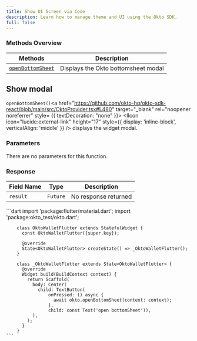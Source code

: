 ```yaml
---
title: Show UI Screen via Code
description: Learn how to manage theme and UI using the Okto SDK.
full: false
---
```




### Methods Overview

| Methods                            | Description                                          |                 
|------------------------------------|------------------------------------------------------|
| [`openBottomSheet`](#show-modal)   | Displays the Okto bottomsheet modal                  |

<div className="method-box">

## Show modal

`openBottomSheet()`<a href="https://github.com/okto-hq/okto-sdk-react/blob/main/src/OktoProvider.tsx#L480" target="_blank" rel="noopener noreferrer" style= {{ textDecoration: "none" }}> <IIcon icon="lucide:external-link" height="17" style={{ display: 'inline-block', verticalAlign: 'middle' }} /></a> displays the widget modal.

### Parameters

There are no parameters for this function.

### Response

<Callout title="Success Response">

| Field Name | Type                  | Description                                 | 
|------------|-----------------------|---------------------------------------------|
| `result`   | `Future`              | No response returned             | 

</Callout>

<Accordions>
<Accordion title="Example">
<Tabs items={['Dart']}>
  <Tab value="Dart">
    ```dart
        import 'package:flutter/material.dart';
        import 'package:okto_test/okto.dart';
        
        class OktoWalletFlutter extends StatefulWidget {
          const OktoWalletFlutter({super.key});
        
          @override
          State<OktoWalletFlutter> createState() => _OktoWalletFlutter();
        }
        
        class _OktoWalletFlutter extends State<OktoWalletFlutter> {
          @override
          Widget build(BuildContext context) {
            return Scaffold(
              body: Center(
                child: TextButton(
                    onPressed: () async {
                      await okto.openBottomSheet(context: context);
                    },
                    child: const Text('open bottomSheet')),
              ),
            );
          }
        }
    ```
  </Tab>
</Tabs>
</Accordion>
</Accordions>

</div>
